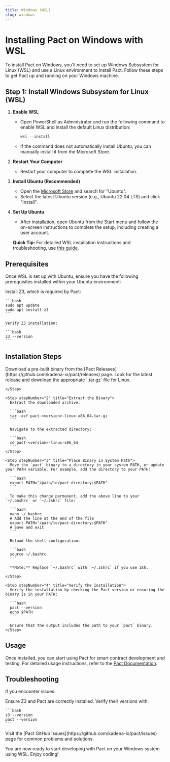 ```yaml
---
title: Windows (WSL)
slug: windows
---
```


<head>
  <title>Installation: Windows with WSL</title>
  <meta name="description" content="Lorem ipsum dolor sit amet, consectetur adipiscing elit, sed do eiusmod tempor incididunt ut labore et dolore magna aliqua." />
</head>


# Installing Pact on Windows with WSL

To install Pact on Windows, you'll need to set up Windows Subsystem for Linux (WSL) and use a Linux environment to install Pact. Follow these steps to get Pact up and running on your Windows machine.

## Step 1: Install Windows Subsystem for Linux (WSL)

1. **Enable WSL**
   - Open PowerShell as Administrator and run the following command to enable WSL and install the default Linux distribution:

     ```powershell
     wsl --install
     ```

   - If the command does not automatically install Ubuntu, you can manually install it from the Microsoft Store.

2. **Restart Your Computer**
   - Restart your computer to complete the WSL installation.

3. **Install Ubuntu (Recommended)**
   - Open the [Microsoft Store](https://www.microsoft.com/store/productId/9NBLGGH4QHMC) and search for "Ubuntu".
   - Select the latest Ubuntu version (e.g., Ubuntu 22.04 LTS) and click "Install".

4. **Set Up Ubuntu**
   - After installation, open Ubuntu from the Start menu and follow the on-screen instructions to complete the setup, including creating a user account.

   **Quick Tip:** For detailed WSL installation instructions and troubleshooting, use [this guide](https://learn.microsoft.com/en-us/windows/wsl/install).

## Prerequisites

Once WSL is set up with Ubuntu, ensure you have the following prerequisites installed within your Ubuntu environment:

<Tabs>
  <TabItem value="z3" label="Z3" default>
    Install Z3, which is required by Pact:

    ```bash
    sudo apt update
    sudo apt install z3
    ```

    Verify Z3 installation:

    ```bash
    z3 --version
    ```
  </TabItem>
</Tabs>

## Installation Steps

<Tabs>
  <TabItem value="binary" label="Download Binary" default>
    <Step stepNumber="1" title="Download the Binary">
      Download a pre-built binary from the [Pact Releases](https://github.com/kadena-io/pact/releases) page. Look for the latest release and download the appropriate `.tar.gz` file for Linux.

    </Step>

    <Step stepNumber="2" title="Extract the Binary">
      Extract the downloaded archive:

      ```bash
      tar -xzf pact-<version>-linux-x86_64.tar.gz
      ```

      Navigate to the extracted directory:

      ```bash
      cd pact-<version>-linux-x86_64
      ```
    </Step>

    <Step stepNumber="3" title="Place Binary in System Path">
      Move the `pact` binary to a directory in your system PATH, or update your PATH variable. For example, add the directory to your PATH:

      ```bash
      export PATH="/path/to/pact-directory:$PATH"
      ```

      To make this change permanent, add the above line to your `~/.bashrc` or `~/.zshrc` file:

      ```bash
      nano ~/.bashrc
      # Add the line at the end of the file
      export PATH="/path/to/pact-directory:$PATH"
      # Save and exit
      ```

      Reload the shell configuration:

      ```bash
      source ~/.bashrc
      ```

      **Note:** Replace `~/.bashrc` with `~/.zshrc` if you use Zsh.

    </Step>

    <Step stepNumber="4" title="Verify the Installation">
      Verify the installation by checking the Pact version or ensuring the binary is in your PATH:

      ```bash
      pact --version
      echo $PATH
      ```

      Ensure that the output includes the path to your `pact` binary.
    </Step>
  </TabItem>
</Tabs>

## Usage

Once installed, you can start using Pact for smart contract development and testing. For detailed usage instructions, refer to the [Pact Documentation](https://github.com/kadena-io/pact).

## Troubleshooting

If you encounter issues:

<Tabs>
  <TabItem value="dependencies" label="Check Dependencies" default>
    Ensure Z3 and Pact are correctly installed. Verify their versions with:

    ```bash
    z3 --version
    pact --version
    ```
  </TabItem>
  <TabItem value="github" label="Consult GitHub Issues">
    Visit the [Pact GitHub Issues](https://github.com/kadena-io/pact/issues) page for common problems and solutions.
  </TabItem>
</Tabs>

You are now ready to start developing with Pact on your Windows system using WSL. Enjoy coding!